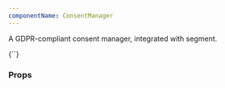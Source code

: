 ```yaml
---
componentName: ConsentManager
---
```


A GDPR-compliant consent manager, integrated with segment.

<LiveComponent>
{`<ConsentManager
  version={1}
  segmentWriteKey='iyi06c432UL7SB1r3fQReec4bNwFyzkW'
  utilServerRoot='https://hashicorp-web-util-staging.herokuapp.com'
  privacyPolicyLink='https://www.hashicorp.com/privacy'
  cookiePolicyLink='https://www.hashicorp.com/cookies'
  segmentServices={[
    {
      name: 'Example Name',
      category: 'Example Category',
      description:
        'A short description of what the service is and how your company uses the data.',
    },
  ]}
  additionalServices={[
    {
      name: 'Name of the service',
      category: 'Example Category',
      description:
        'A short description of what the service is and how your company uses the data.',
      body:
        '/* a chunk of javascript to add to the page if permission is granted - this is optional */',
      url: 'http://www.an-optional-url-for-a-script-to-add-to-the-page.com',
    },
    {
      name: 'Name of the service 2',
      category: 'Example Category',
      description: 'A script with additional elements to be injected',
      body: '',
      url: 'https://source-url-of-script.com',
      async: true,
      addToBody: true,
      dataAttrs: [
        {
          name: 'test',
          value: 'foobar',
        },
      ],
    },
  ]}
  categories={[
    {
      name: 'Example Category',
      description: 'A short description of the category',
    },
  ]}
  forceShow={true}
/>`}
</LiveComponent>

<UsageDetails packageJson={packageJson} />

### Props

<PropsTable props={componentProps} />
